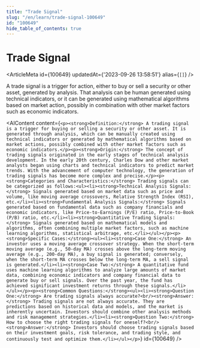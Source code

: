 ```yaml
---
title: "Trade Signal"
slug: "/en/learn/trade-signal-100649"
id: "100649"
hide_table_of_contents: true
---
```



# Trade Signal

<ArticleMeta id={100649} updatedAt={'2023-09-26 13:58:51'} alias={`[]`} />
<div className='border-solid border-b border-t-0 my-4 border-[var(--ifm-color-gray-300)]' />

A trade signal is a trigger for action, either to buy or sell a security or other asset, generated by analysis. That analysis can be human generated using technical indicators, or it can be generated using mathematical algorithms based on market action, possibly in combination with other market factors such as economic indicators.

<AIContent content={`<p><strong>Definition:</strong> A trading signal is a trigger for buying or selling a security or other asset. It is generated through analysis, which can be manually created using technical indicators or generated by mathematical algorithms based on market actions, possibly combined with other market factors such as economic indicators.</p><p><strong>Origin:</strong> The concept of trading signals originated in the early stages of technical analysis development. In the early 20th century, Charles Dow and other market analysts began using charts and technical indicators to predict market trends. With the advancement of computer technology, the generation of trading signals has become more complex and precise.</p><p><strong>Categories and Characteristics:</strong> Trading signals can be categorized as follows:<ul><li><strong>Technical Analysis Signals:</strong> Signals generated based on market data such as price and volume, like moving average crossovers, Relative Strength Index (RSI), etc.</li><li><strong>Fundamental Analysis Signals:</strong> Signals generated based on fundamental data such as company financials and economic indicators, like Price-to-Earnings (P/E) ratio, Price-to-Book (P/B) ratio, etc.</li><li><strong>Quantitative Trading Signals:</strong> Signals generated based on mathematical models and algorithms, often combining multiple market factors, such as machine learning algorithms, statistical arbitrage, etc.</li></ul></p><p><strong>Specific Cases:</strong><ul><li><strong>Case One:</strong> An investor uses a moving average crossover strategy. When the short-term moving average (e.g., 50-day MA) crosses above the long-term moving average (e.g., 200-day MA), a buy signal is generated; conversely, when the short-term MA crosses below the long-term MA, a sell signal is generated.</li><li><strong>Case Two:</strong> A quantitative fund uses machine learning algorithms to analyze large amounts of market data, combining economic indicators and company financial data to generate buy or sell signals. Over the past year, the fund has achieved significant investment returns through these signals.</li></ul></p><p><strong>Common Questions:</strong><ul><li><strong>Question One:</strong> Are trading signals always accurate?<br/><strong>Answer:</strong> Trading signals are not always accurate. They are predictions based on historical data and models, and the market is inherently uncertain. Investors should combine other analysis methods and risk management strategies.</li><li><strong>Question Two:</strong> How to choose the right trading signals for oneself?<br/><strong>Answer:</strong> Investors should choose trading signals based on their investment goals, risk tolerance, and trading style, and continuously test and optimize them.</li></ul></p>`} id={100649} />
